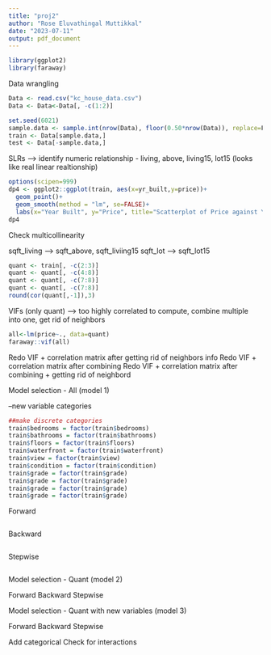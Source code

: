 ```yaml
---
title: "proj2"
author: "Rose Eluvathingal Muttikkal"
date: "2023-07-11"
output: pdf_document
---
```

```r
library(ggplot2)
library(faraway)
```


Data wrangling
```r
Data <- read.csv("kc_house_data.csv")
Data <- Data<-Data[, -c(1:2)] 

set.seed(6021)
sample.data <- sample.int(nrow(Data), floor(0.50*nrow(Data)), replace=F)
train <- Data[sample.data,]
test <- Data[-sample.data,]
```

SLRs --> identify numeric relationship - living, above, living15, lot15 (looks like real linear realtionship)
```r
options(scipen=999)
dp4 <- ggplot2::ggplot(train, aes(x=yr_built,y=price))+ 
  geom_point()+ 
  geom_smooth(method = "lm", se=FALSE)+ 
  labs(x="Year Built", y="Price", title="Scatterplot of Price against Year Built")
dp4
```
Check multicollinearity 

sqft_living --> sqft_above, sqft_liviing15
sqft_lot --> sqft_lot15
```r
quant <- train[, -c(2:3)] 
quant <- quant[, -c(4:8)] 
quant <- quant[, -c(7:8)] 
quant <- quant[, -c(7:8)] 
round(cor(quant[,-1]),3) 
```
VIFs (only quant) --> too highly correlated to compute, combine multiple into one, get rid of neighbors

```r
all<-lm(price~., data=quant) 
faraway::vif(all) 
```
Redo VIF + correlation matrix after getting rid of neighbors info
Redo VIF + correlation matrix after combining
Redo VIF + correlation matrix after combining + getting rid of neighbord

Model selection - All (model 1)

--new variable categories
```r
##make discrete categories
train$bedrooms = factor(train$bedrooms)
train$bathrooms = factor(train$bathrooms)
train$floors = factor(train$floors)
train$waterfront = factor(train$waterfront)
train$view = factor(train$view)
train$condition = factor(train$condition)
train$grade = factor(train$grade)
train$grade = factor(train$grade)
train$grade = factor(train$grade)
train$grade = factor(train$grade)
```


Forward
```r

```

Backward
```r

```

Stepwise
```r

```


Model selection - Quant (model 2)

Forward
Backward
Stepwise

Model selection - Quant with new variables (model 3)

Forward
Backward
Stepwise


Add categorical
Check for interactions
